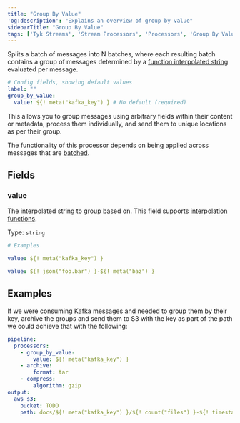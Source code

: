 ```yaml
---
title: "Group By Value"
'og:description': "Explains an overview of group by value"
sidebarTitle: "Group By Value"
tags: ['Tyk Streams', 'Stream Processors', 'Processors', 'Group By Value', 'group_by_value']
---
```


Splits a batch of messages into N batches, where each resulting batch contains a group of messages determined by a [function interpolated string](/5.6/product-stack/tyk-streaming/configuration/common-configuration/interpolation#bloblang-queries) evaluated per message.

```yml
# Config fields, showing default values
label: ""
group_by_value:
  value: ${! meta("kafka_key") } # No default (required)
```

This allows you to group messages using arbitrary fields within their content or metadata, process them individually, and send them to unique locations as per their group.

The functionality of this processor depends on being applied across messages that are [batched](/5.6/product-stack/tyk-streaming/configuration/common-configuration/batching).

## Fields

### value

The interpolated string to group based on.
This field supports [interpolation functions](/5.6/product-stack/tyk-streaming/configuration/common-configuration/interpolation#bloblang-queries).


Type: `string`  

```yml
# Examples

value: ${! meta("kafka_key") }

value: ${! json("foo.bar") }-${! meta("baz") }
```

## Examples

If we were consuming Kafka messages and needed to group them by their key, archive the groups and send them to S3 with the key as part of the path we could achieve that with the following:

```yaml
pipeline:
  processors:
    - group_by_value:
        value: ${! meta("kafka_key") }
    - archive:
        format: tar
    - compress:
        algorithm: gzip
output:
  aws_s3:
    bucket: TODO
    path: docs/${! meta("kafka_key") }/${! count("files") }-${! timestamp_unix_nano() }.tar.gz
```
